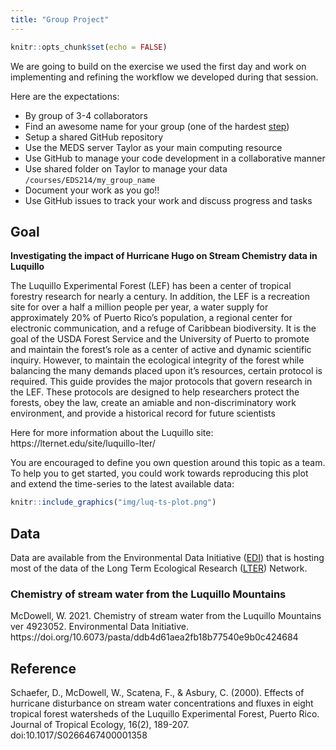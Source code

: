 ```yaml
---
title: "Group Project"
---
```


```r
knitr::opts_chunk$set(echo = FALSE)
```


We are going to build on the exercise we used the first day and work on implementing and refining the workflow we developed during that session.

Here are the expectations:

- By group of 3-4 collaborators
- Find an awesome name for your group (one of the hardest [step](https://www.karlton.org/2017/12/naming-things-hard/))
- Setup a shared GitHub repository
- Use the MEDS server Taylor as your main computing resource
- Use GitHub to manage your code development in a collaborative manner
- Use shared folder on Taylor to manage your data `/courses/EDS214/my_group_name`
- Document your work as you go!!
- Use GitHub issues to track your work and discuss progress and tasks

## Goal

**Investigating the impact of Hurricane Hugo on Stream Chemistry data in Luquillo**

The Luquillo Experimental Forest (LEF) has been a center of tropical forestry research for nearly a century. In addition, the LEF is a recreation site for over a half a million people per year, a water supply for approximately 20% of Puerto Rico's population, a regional center for electronic communication, and a refuge of Caribbean biodiversity. It is the goal of the USDA Forest Service and the University of Puerto to promote and maintain the forest's role as a center of active and dynamic scientific inquiry. However, to maintain the ecological integrity of the forest while balancing the many demands placed upon it's resources, certain protocol is required. This guide provides the major protocols that govern research in the LEF. These protocols are designed to help researchers protect the forests, obey the law, create an amiable and non-discriminatory work environment, and provide a historical record for future scientists

Here for more information about the Luquillo site: https://lternet.edu/site/luquillo-lter/


You are encouraged to define you own question around this topic as a team. To help you to get started, you could work towards reproducing this plot and extend the time-series to the latest available data:

```r
knitr::include_graphics("img/luq-ts-plot.png")
```

## Data

Data are available from the Environmental Data Initiative ([EDI](https://environmentaldatainitiative.org/)) that is hosting most of the data of the Long Term Ecological Research ([LTER](https://lternet.edu/)) Network.



### Chemistry of stream water from the Luquillo Mountains

McDowell, W. 2021. Chemistry of stream water from the Luquillo Mountains ver 4923052. Environmental Data Initiative. https://doi.org/10.6073/pasta/ddb4d61aea2fb18b77540e9b0c424684


## Reference

Schaefer, D., McDowell, W., Scatena, F., & Asbury, C. (2000). Effects of hurricane disturbance on stream water concentrations and fluxes in eight tropical forest watersheds of the Luquillo Experimental Forest, Puerto Rico. Journal of Tropical Ecology, 16(2), 189-207. doi:10.1017/S0266467400001358
